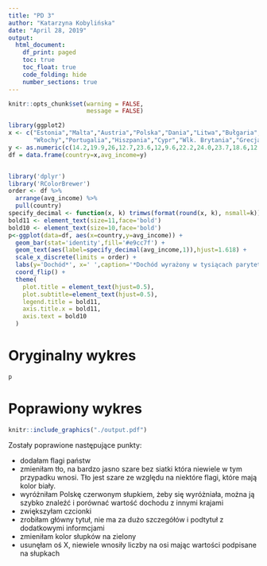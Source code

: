 ```yaml
---
title: "PD 3"
author: "Katarzyna Kobylińska"
date: "April 28, 2019"
output:
  html_document:
    df_print: paged
    toc: true
    toc_float: true
    code_folding: hide
    number_sections: true
---
```


```r
knitr::opts_chunk$set(warning = FALSE,
                      message = FALSE)

library(ggplot2)
x <- c("Estonia","Malta","Austria","Polska","Dania","Litwa","Bułgaria","Szwecja","Niemcy","Francja",
       "Włochy","Portugalia","Hiszpania","Cypr","Wlk. Brytania","Grecja")
y <- as.numeric(c(14.2,19.9,26,12.7,23.6,12,9.6,22.2,24.0,23.7,18.6,12.9,17.9,19.7,20.2,10.5))
df = data.frame(country=x,avg_income=y)


library('dplyr')
library('RColorBrewer')
order <- df %>% 
  arrange(avg_income) %>% 
  pull(country)
specify_decimal <- function(x, k) trimws(format(round(x, k), nsmall=k))
bold11 <- element_text(size=11,face='bold')
bold10 <- element_text(size=10,face='bold')
p<-ggplot(data=df, aes(x=country,y=avg_income)) + 
  geom_bar(stat='identity',fill='#e9cc7f') +
  geom_text(aes(label=specify_decimal(avg_income,1)),hjust=1.618) + 
  scale_x_discrete(limits = order) +
  labs(y='Dochód*', x=' ',caption='*Dochód wyrażony w tysiącach parytetu siły nabywczej',title='Wysokość przeciętnego dochodu do dyspozycji na osobę',subtitle='dla krajów UE za rok 2017') +
  coord_flip() + 
  theme(
    plot.title = element_text(hjust=0.5),
    plot.subtitle=element_text(hjust=0.5),
    legend.title = bold11,
    axis.title.x = bold11,
    axis.text = bold10
  )

```

# Oryginalny wykres

```r

p

```

# Poprawiony wykres

```r
knitr::include_graphics("./output.pdf")
```


Zostały poprawione następujące punkty:

* dodałam flagi państw 
* zmieniłam tło, na bardzo jasno szare bez siatki która niewiele w tym przypadku wnosi. Tło jest szare ze względu na niektóre flagi, które mają kolor biały.
* wyróżniłam Polskę czerwonym słupkiem, żeby się wyróżniała, można ją szybko znaleźć i porównać wartość dochodu z innymi krajami
* zwiększyłam czcionki
* zrobiłam główny tytuł, nie ma za dużo szczegółów i podtytuł z dodatkowymi informcjami
* zmieniłam kolor słupków na zielony
* usunęłam oś X, niewiele wnosiły liczby na osi mając wartości podpisane na słupkach
